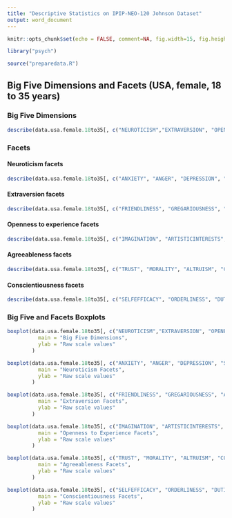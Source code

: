 ```yaml
---
title: "Descriptive Statistics on IPIP-NEO-120 Johnson Dataset"
output: word_document
---
```


```r
knitr::opts_chunk$set(echo = FALSE, comment=NA, fig.width=15, fig.height=6)

library("psych")

source("preparedata.R")
```

## Big Five Dimensions and Facets (USA, female, 18 to 35 years)

### Big Five Dimensions

````r
describe(data.usa.female.18to35[, c("NEUROTICISM","EXTRAVERSION", "OPENESS", "AGREEABLENESS", "CONSCIENTIOUSNESS")])

````

### Facets

#### Neuroticism facets

````r
describe(data.usa.female.18to35[, c("ANXIETY", "ANGER", "DEPRESSION", "SELFCONSCIOUSNESS", "IMMODERATION", "VULNERABILITY")])
````

#### Extraversion facets

````r
describe(data.usa.female.18to35[, c("FRIENDLINESS", "GREGARIOUSNESS", "ASSERTIVENESS", "ACTIVITYLEVEL", "EXCITEMENTSEEKING", "CHEERFULNESS")])
````

#### Openness to experience facets

````r
describe(data.usa.female.18to35[, c("IMAGINATION", "ARTISTICINTERESTS", "EMOTIONALITY", "ADVENTUROUSNESS", "INTELLECT", "LIBERALISM")])
````

#### Agreeableness facets

````r
describe(data.usa.female.18to35[, c("TRUST", "MORALITY", "ALTRUISM", "COOPERATION", "MODESTY", "SYMPATHY")])
````

#### Conscientiousness facets

````r
describe(data.usa.female.18to35[, c("SELFEFFICACY", "ORDERLINESS", "DUTIFULNESS", "ACHIEVEMENTSTRIVING", "SELFDISCIPLINE", "CAUTIONESS")])
````

### Big Five and Facets Boxplots

````r
boxplot(data.usa.female.18to35[, c("NEUROTICISM","EXTRAVERSION", "OPENESS", "AGREEABLENESS", "CONSCIENTIOUSNESS")],
          main = "Big Five Dimensions",
          ylab = "Raw scale values"
        )

boxplot(data.usa.female.18to35[, c("ANXIETY", "ANGER", "DEPRESSION", "SELFCONSCIOUSNESS", "IMMODERATION", "VULNERABILITY")],
          main = "Neuroticism Facets",
          ylab = "Raw scale values"
        )

boxplot(data.usa.female.18to35[, c("FRIENDLINESS", "GREGARIOUSNESS", "ASSERTIVENESS", "ACTIVITYLEVEL", "EXCITEMENTSEEKING", "CHEERFULNESS")],
          main = "Extraversion Facets",
          ylab = "Raw scale values"
        )

boxplot(data.usa.female.18to35[, c("IMAGINATION", "ARTISTICINTERESTS", "EMOTIONALITY", "ADVENTUROUSNESS", "INTELLECT", "LIBERALISM")],
          main = "Openness to Experience Facets",
          ylab = "Raw scale values"
        )

boxplot(data.usa.female.18to35[, c("TRUST", "MORALITY", "ALTRUISM", "COOPERATION", "MODESTY", "SYMPATHY")],
          main = "Agreeableness Facets",
          ylab = "Raw scale values"
        )

boxplot(data.usa.female.18to35[, c("SELFEFFICACY", "ORDERLINESS", "DUTIFULNESS", "ACHIEVEMENTSTRIVING", "SELFDISCIPLINE", "CAUTIONESS")],
          main = "Conscientiousness Facets",
          ylab = "Raw scale values"
        )
````
